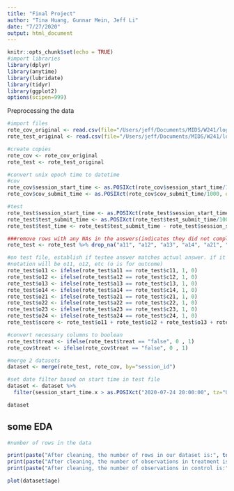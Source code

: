 ```yaml
---
title: "Final Project"
author: "Tina Huang, Gunnar Mein, Jeff Li"
date: "7/27/2020"
output: html_document
---
```


```r
knitr::opts_chunk$set(echo = TRUE)
#import libraries
library(dplyr)
library(anytime)
library(lubridate)
library(tidyr)
library(ggplot2)
options(scipen=999)

```

Preprocessing the data

```r
#import files
rote_cov_original <- read.csv(file="/Users/jeff/Documents/MIDS/W241/logs/rote_cov.csv", sep=',') #covariates
rote_test_original <- read.csv(file="/Users/jeff/Documents/MIDS/W241/logs/rote_test.csv", sep=',') #test file

#create copies
rote_cov <- rote_cov_original
rote_test <- rote_test_original

#convert unix epoch time to datetime
#cov
rote_cov$session_start_time <- as.POSIXct(rote_cov$session_start_time/1000, origin="1970-01-01")
rote_cov$cov_submit_time <- as.POSIXct(rote_cov$cov_submit_time/1000, origin="1970-01-01")

#test
rote_test$session_start_time <- as.POSIXct(rote_test$session_start_time/1000, origin="1970-01-01")
rote_test$test_submit_time <- as.POSIXct(rote_test$test_submit_time/1000, origin="1970-01-01")
rote_test$test_time <- rote_test$test_submit_time - rote_test$session_start_time

###remove rows with any NAs in the answers(indicates they did not complete the test)
rote_test <- rote_test %>% drop_na("a11", "a12", "a13", "a14", "a21", "a22", "a23","a24")

#on test file, establish if testee answer matches actual answer. if it matches, set var to 1, else 0. 
#notation will be o11, o12, etc (o is for outcome)
rote_test$o11 <- ifelse(rote_test$a11 == rote_test$c11, 1, 0)
rote_test$o12 <- ifelse(rote_test$a12 == rote_test$c12, 1, 0)
rote_test$o13 <- ifelse(rote_test$a13 == rote_test$c13, 1, 0)
rote_test$o14 <- ifelse(rote_test$a14 == rote_test$c14, 1, 0)
rote_test$o21 <- ifelse(rote_test$a21 == rote_test$c21, 1, 0)
rote_test$o22 <- ifelse(rote_test$a22 == rote_test$c22, 1, 0)
rote_test$o23 <- ifelse(rote_test$a23 == rote_test$c23, 1, 0)
rote_test$o24 <- ifelse(rote_test$a24 == rote_test$c24, 1, 0)
rote_test$score <- rote_test$o11 + rote_test$o12 + rote_test$o13 + rote_test$o14 + rote_test$o21 + rote_test$o22 + rote_test$o23 + rote_test$o24

#convert necessary columns to boolean
rote_test$treat <- ifelse(rote_test$treat == "false", 0 , 1)
rote_cov$treat <- ifelse(rote_cov$treat == "false", 0 , 1)

#merge 2 datasets
dataset <- merge(rote_test, rote_cov, by="session_id")

#set date filter based on start time in test file
dataset <- dataset %>% 
  filter(session_start_time.x > as.POSIXct("2020-07-24 20:00:00", tz="UTC"))

dataset
```


## some EDA


```r
#number of rows in the data

print(paste("After cleaning, the number of rows in our dataset is:", toString(nrow(dataset))))
print(paste("After cleaning, the number of observations in treatment is:", toString(sum(dataset$treat.x))))
print(paste("After cleaning, the number of observations in control is:", toString(nrow(dataset) - sum(dataset$treat.x))))

plot(dataset$age)
```